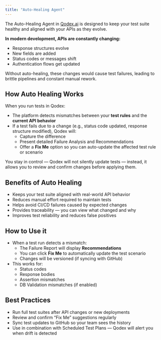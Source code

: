 ```yaml
---
title: "Auto-Healing Agent"
---
```


The Auto-Healing Agent in [Qodex.ai](http://Qodex.ai) is designed to keep your test suite healthy and aligned with your APIs as they evolve.

**In modern development, APIs are constantly changing:**

- Response structures evolve
- New fields are added
- Status codes or messages shift
- Authentication flows get updated

Without auto-healing, these changes would cause test failures, leading to brittle pipelines and constant manual rework.

## How Auto Healing Works

When you run tests in Qodex:

- The platform detects mismatches between your **test rules** and the **current API behavior**
- If a test fails due to a change (e.g., status code updated, response structure modified), Qodex will:
  - Capture the difference
  - Present detailed Failure Analysis and Recommendations
  - Offer a **Fix Me** option so you can auto-update the affected test rule or scenario

You stay in control — Qodex will not silently update tests — instead, it allows you to review and confirm changes before applying them.

## Benefits of Auto Healing

- Keeps your test suite aligned with real-world API behavior
- Reduces manual effort required to maintain tests
- Helps avoid CI/CD failures caused by expected changes
- Provides traceability — you can view what changed and why
- Improves test reliability and reduces false positives

## How to Use it

- When a test run detects a mismatch:
  - The Failure Report will display **Recommendations**
  - You can click **Fix Me** to automatically update the test scenario
  - Changes will be versioned (if syncing with GitHub)
- This works for:
  - Status codes
  - Response bodies
  - Assertion mismatches
  - DB Validation mismatches (if enabled)

## Best Practices

- Run full test suites after API changes or new deployments
- Review and confirm “Fix Me” suggestions regularly
- Sync test updates to GitHub so your team sees the history
- Use in combination with Scheduled Test Plans — Qodex will alert you when drift is detected